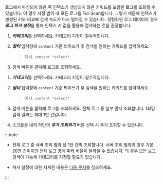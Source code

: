 로그에서 파싱되지 않은 즉 인덱스가 생성되지 않은 키워드를 포함한 로그를 조회할 수 있습니다. 이 경우 지정 범위 내 모든 로그를 Full Scan합니다. 그렇기 때문에 인덱스가 생성된 키와 비교해 검색 속도가 다소 떨어질 수 있습니다. 정형화된 로그 데이터의 경우 ***로그 파서 설정***을 통해 인덱스 키 값을 활용해 검색하는 것을 권장합니다.

<ImgLang img='log-filter-search.png' desc='미파싱 키워드 필터 적용'/>

<InDoc pages="log-lt,aws-log-lt"> 

1. ***카테고리***를 선택하세요. <InDoc pages="log-search,aws-log-search">카테고리 지정이 필수적입니다.</InDoc>

1. ***필터*** 입력창에 `content` 기준 띄어쓰기 후 검색을 원하는 키워드를 입력하세요. 

    > 예시, `content *select*`

1. <LinkImage img="ic-search.svg" className="ico" /> <UI>검색</UI> 버튼을 클릭해 로그를 조회하세요.

</InDoc> 

<InDoc pages="log-search,aws-log-search">

1. ***카테고리***를 선택하세요. <InDoc pages="log-search,aws-log-search">카테고리 지정이 필수적입니다.</InDoc>

1. ***필터*** 입력창에 `content` 기준 띄어쓰기 후 검색을 원하는 키워드를 입력하세요. 

    > 예시, `content *select*`

1. <LinkImage img="ic-search.svg" className="ico" /> <UI>검색</UI> 버튼을 클릭해 로그를 조회하세요. 전체 로그 중 일부 먼저 조회합니다. 1회당 검색 결과는 최대 1만 건입니다.

1. 스크롤을 내려 하단의 ***추가 조회하기*** 버튼 선택 시 추가 조회할 수 있습니다. 

  <ImgLang img='log-content-search-more.png' desc='추가 조회하기'/> 

</InDoc>

:::note 

* <InDoc pages="log-search,aws-log-search">전체 로그 중 서버 조회 범위 당 1만 건씩 조회합니다. 서버 조회 범위의 경우 기본 20만 건이지만 전체 로그 양에 따라 비율이 달라질 수 있습니다.</InDoc> <InDoc pages="log-lt,aws-log-lt"> <Cmdname sid="logTail" className="uitext" />의 경우 모든 로그 검색이 가능해 카테고리를 지정할 필요가 없습니다.</InDoc>

* 파서 설정에 대한 자세한 내용은 [다음 문서](log-parser)를 참조하세요.

:::
